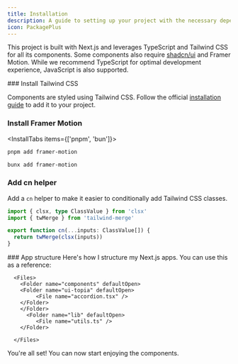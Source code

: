 ```yaml
---
title: Installation
description: A guide to setting up your project with the necessary dependencies and structure.
icon: PackagePlus
---
```


This project is built with Next.js and leverages TypeScript and Tailwind CSS for all its components. Some components also require [shadcn/ui](https://ui.shadcn.com/docs/installation) and Framer Motion. While we recommend TypeScript for optimal development experience, JavaScript is also supported.

<Steps>
<Step>
### Install Tailwind CSS

Components are styled using Tailwind CSS. Follow the official [installation guide](https://tailwindcss.com/docs/installation) to add it to your project.
</Step>

<Step>

### Install Framer Motion

<InstallTabs items={['pnpm', 'bun']}>

```bash tab="pnpm"
pnpm add framer-motion

```
```bash tab="bun"
bunx add framer-motion

```

</InstallTabs>

</Step>


<Step>

### Add cn helper

Add a `cn` helper to make it easier to conditionally add Tailwind CSS classes.

```ts title="lib/utils.ts"
import { clsx, type ClassValue } from 'clsx'
import { twMerge } from 'tailwind-merge'

export function cn(...inputs: ClassValue[]) {
  return twMerge(clsx(inputs))
}
```

</Step>
<Step>
### App structure
Here's how I structure my Next.js apps. You can use this as a reference:

      <Files>
        <Folder name="components" defaultOpen>
        <Folder name="ui-topia" defaultOpen>
             <File name="accordion.tsx" />
        </Folder>
        </Folder>
          <Folder name="lib" defaultOpen>
             <File name="utils.ts" />
        </Folder>

      </Files>

You're all set! You can now start enjoying the components.

</Step>


</Steps>
